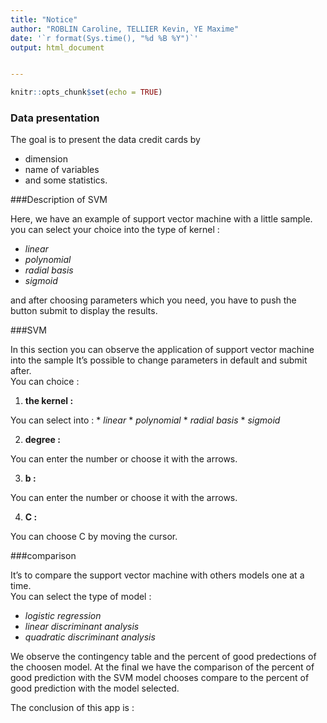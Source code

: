 ```yaml
---
title: "Notice"
author: "ROBLIN Caroline, TELLIER Kevin, YE Maxime"
date: '`r format(Sys.time(), "%d %B %Y")`'
output: html_document


---
```


```r
knitr::opts_chunk$set(echo = TRUE)
```
    
### Data presentation

The goal is to present the data credit cards by 

* dimension
* name of variables
* and some statistics.


###Description of SVM

Here, we have an example of support vector machine with a little sample.
you can select your choice into the type of kernel :

* _linear_
* _polynomial_
* _radial basis_
* _sigmoid_

and after choosing parameters which you need, you have to push the button submit to display the results.

###SVM

In this section you can observe the application of support vector machine into the sample
It's possible to change parameters in default and submit after.  
You can choice : 

1. __the kernel : __

You can select into : 
* _linear_
* _polynomial_
* _radial basis_
* _sigmoid_

2. __degree : __

You can enter the number or choose it with the arrows.

3. __b : __

You can enter the number or choose it with the arrows.

4. __C : __

You can choose C by moving the cursor.


###comparison

It's to compare the support vector machine with others models one at a time.  
You can select the type of model :

* _logistic regression_
* _linear discriminant analysis_
* _quadratic discriminant analysis_

We observe the contingency table and the percent of good predections of the choosen model.
At the final we have the comparison of the percent of good prediction with the SVM model chooses compare to the percent of good prediction with the model selected.

The conclusion of this app is : 


